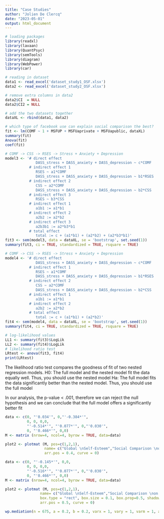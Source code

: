 ---
title: "Case Studies"
author: "Jolien De Clercq"
date: "2023-05-01"
output: html_document
---

```{r, packages, message = FALSE}
# loading packages
library(readxl)
library(lavaan)
library(QuantPsyc)
library(semTools)
library(diagram)
library(WebPower)
library(car)
```

```{r, import and manipulate data}
# reading in dataset
data1 <- read_excel('dataset_study1_OSF.xlsx')
data2 <- read_excel('dataset_study2_OSF.xlsx')

# remove extra columns in data2 
data2$CI  = NULL
data2$CI2 = NULL

# add the two datasets together
dataXL <- rbind(data1, data2)
```

```{r, linear regression Facebook use}
# which type of facebook use can explain social comparison the best?
fit <- lm(COMF ~ 1 + MSFUP + MSFUaprivate + MSFUapublic, dataXL)
summary(fit)
Anova(fit)
coef(fit)
```

```{r, model with path CSS -> RSES}
# COMF -> CSS -> RSES -> Stress + Anxiety + Depression 
model3 <- '# direct effect 
              DASS_stress + DASS_anxiety + DASS_depression ~ c*COMF
           # indirect effect 1
              RSES ~ a1*COMF
              DASS_stress + DASS_anxiety + DASS_depression ~ b1*RSES
           # indirect effect 2
              CSS ~ a2*COMF
              DASS_stress + DASS_anxiety + DASS_depression ~ b2*CSS
           # indirect effect 3
              RSES ~ b3*CSS
           # indirect effect 1
              a1b1 := a1*b1
           # indirect effect 2
              a2b2 := a2*b2 
           # indirect effect 3
              a2b3b1 := a2*b3*b1
           # total effect 
              total := c + (a1*b1) + (a2*b2) + (a2*b3*b1)'
fit3 <- sem(model3, data = dataXL, se = 'bootstrap', set.seed(1))
summary(fit3, ci = TRUE, standardized = TRUE, rsquare = TRUE)
```
```{r, model without path CSS -> RSES}
# COMF -> CSS -> RSES -> Stress + Anxiety + Depression 
model4 <- '# direct effect 
              DASS_stress + DASS_anxiety + DASS_depression ~ c*COMF
           # indirect effect 1
              RSES ~ a1*COMF
              DASS_stress + DASS_anxiety + DASS_depression ~ b1*RSES
           # indirect effect 2
              CSS ~ a2*COMF
              DASS_stress + DASS_anxiety + DASS_depression ~ b2*CSS
           # indirect effect 1
              a1b1 := a1*b1
           # indirect effect 2
              a2b2 := a2*b2 
           # total effect 
              total := c + (a1*b1) + (a2*b2)'
fit4 <- sem(model4, data = dataXL, se = 'bootstrap', set.seed(1))
summary(fit4, ci = TRUE, standardized = TRUE, rsquare = TRUE)
```

```{r, comparing models: likelihood ratio test}
# log-likelihood values 
LL1 <- summary(fit3)$LogLik
LL2 <- summary(fit4)$LogLik
# likelihood ratio test 
LRtest <- anova(fit3, fit4)
print(LRtest)
```


The likelihood ratio test compares the goodness of fit of two nested regression models. 
H0: The full model and the nested model fit the data equally well. Thus, you should use the nested model
Ha: The full model fits the data significantly better than the nested model. Thus, you should use the full model 

In our analysis, the p-value < .001, therefore we can reject the null hypothesis and we can conclude that the full model offers a significantly better fit 

```{r, Visualization Mediation Model with Path CSS -> RSES}
data <- c(0, "'0.034'", 0,"'-0.384*'",
          0, 0, 0,0,
          "'-0.514*'", "'0.077*'", 0,"'0.030'",
          0, "'0.466*'", 0,0)
M <- matrix (nrow=4, ncol=4, byrow = TRUE, data=data)

plot2 <- plotmat (M, pos=c(1,2,1),
                  name= c("Global \nSelf-Esteem","Social Comparison \non Facebook", "Despression, \nAnxiety, \nStress Symptoms", "Contingent \nSelf-Esteem"), box.type = "rect", box.size = 0.1, box.prop=0.5, shadow.size = 0,
                  arr.pos = 0.4, curve = 0)
```
```{r, Visualization Mediation Model without Path CSS -> RSES}
data <- c(0, "'-0.145*'", 0,0,
          0, 0, 0,0,
          "'-0.516*'", "'0.077*'", 0,"'0.030'",
          0, "'0.466*'", 0,0)
M <- matrix (nrow=4, ncol=4, byrow = TRUE, data=data)

plot2 <- plotmat (M, pos=c(1,2,1),
                name= c("Global \nSelf-Esteem","Social Comparison \non Facebook", "Despression, \nAnxiety, \nStress Symptoms", "Contingent   \nSelf-Esteem"), 
                box.type = "rect", box.size = 0.1, box.prop=0.5, shadow.size = 0,
                arr.pos = 0.5, curve = 0)
```

```{r, power analysis}
wp.mediation(n = 675, a = 0.2, b = 0.2, varx = 1, vary = 1, varm = 1, alpha = 0.05)
```
